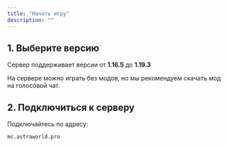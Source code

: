 ```yaml
---
title: "Начать игру"
description: ""
---
```


## 1. Выберите версию

Сервер поддерживает версии от **1.16.5** до **1.19.3**

На сервере можно играть без модов, но мы рекомендуем скачать мод на голосовой чат.

## 2. Подключиться к серверу

Подключайтесь по адресу:

```
mc.astraworld.pro
```
